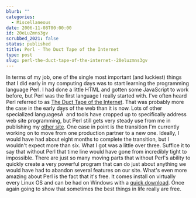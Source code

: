 ```yaml
---
blurb: ""
categories:
  - Miscellaneous
date: 2006-11-08T00:00:00
id: 20eLuZmns3gv
scrubbed_2021: false
status: published
title: Perl - The Duct Tape of the Internet
type: post
slug: perl-the-duct-tape-of-the-internet--20eluzmns3gv
---
```


In terms of my job, one of the single most important (and luckiest)
things that I did early in my computing days was to start learning
the programming language Perl. I had done a little HTML and gotten
some JavaScript to work before, but Perl was the first language I
really started with. I've often heard Perl referred to as
[The Duct Tape of the Internet](http://www.stonehenge.com/merlyn/UnixReview/col45.html).
That was probably more the case in the early days of the web than
it is now. Lots of other specialized languagesÂ  and tools have
cropped up to specifically address web site programming, but Perl
still gets very steady use from me in publishing my
[other site](http://www.pgatour.com/). One case in point is the
transition I'm currently working on to move from one production
partner to a new one. Ideally, I would have had about eight months
to complete the transition, but I wouldn't expect more than six.
What I got was a little over three. Suffice it to say that without
Perl that time line would have gone from incredibly tight to
impossible. There are just so many moving parts that without Perl's
ability to quickly create a very powerful program that can do just
about anything we would have had to abandon several features on our
site. What's even more amazing about Perl is the fact that it's
free. It comes install on virtually every Linux OS and can be had
on Windows with a
[quick download](http://activestate.com/store/productdetail.aspx?prdGuid=81fbce82-6bd5-49bc-a915-08d58c2648ca).
Once again going to show that sometimes the best things in life
really are free.